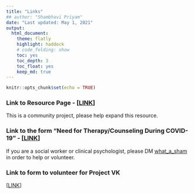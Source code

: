 ```yaml
---
title: "Links"
## author: "Shambhavi Priyam"
date: "Last updated: May 1, 2021"
output:
  html_document:
    theme: flatly
    highlight: haddock
    # code_folding: show
    toc: yes
    toc_depth: 3
    toc_float: yes
    keep_md: true
---
```


```r
knitr::opts_chunk$set(echo = TRUE)
```

### Link to Resource Page - [[LINK](https://shambhavipriyam.github.io/covid_communityMH/index.html)]
This is a community project, please help expand this resource. 

### Link to the form "Need for Therapy/Counseling During COVID-19" - [[LINK](https://forms.gle/1BwEE94jK5uoBAtX6)]
If you are a social worker or clinical psychologist, please DM [what_a_sham](https://www.instagram.com/what_a_sham/) in order to help or volunteer.

### Link to form to volunteer for Project VK
[[LINK](https://docs.google.com/forms/d/e/1FAIpQLSdHQoSKthqQhRfQhQorXUL4fhonzqZpoO1b-FXPH60-5rhSFw/viewform)]